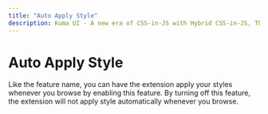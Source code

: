 ```yaml
---
title: "Auto Apply Style"
description: Kuma UI - A new era of CSS-in-JS with Hybrid CSS-in-JS, Theming and Universal UI Components
---
```



# Auto Apply Style

Like the feature name, you can have the extension apply your styles whenever you browse by enabling this feature.
By turning off this feature, the extension will not apply style automatically whenever you browse.